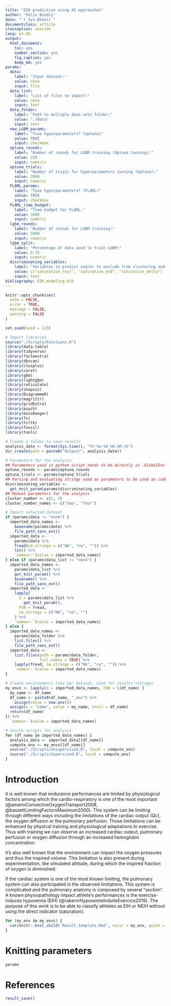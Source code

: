 ```yaml
---
title: "EIH prediction using AI approaches"
author: "Félix Boudry"
date: "`r Sys.Date()`"
documentclass: article
classoption: oneside
lang: en-US
output:
  html_document:
    toc: yes
    number_section: yes
    fig_caption: yes
    keep_md: yes
params:
  data:
    label: "Input dataset:"
    value: none
    input: file
  data_list:
    label: "List of files to import:"
    value: none
    input: text
  data_folder:
    label: "Path to multiple data sets folder:"
    value: "./Data"
    input: text
  new_LGBM_params:
    label: "Tune hyperparameters? (optuna)"
    value: TRUE
    input: checkbox
  optuna_rounds:
    label: "Number of rounds for LGBM training (Optuna tunning):"
    value: 150
    input: numeric
  optuna_trials:
    label: "Number of trials for hyperparameters tunning (Optuna):"
    value: 2000
    input: numeric
  FLAML_params:
    label: "Tune hyperparameters? (FLAML)"
    value: TRUE
    input: checkbox
  FLAML_time_budget:
    label: "Time budget for FLAML."
    value: 3600
    input: numeric
  lgbm_rounds:
    label: "Number of rounds for LGBM training:"
    value: 5000
    input: numeric
  lgbm_split:
    label: "Percentage of data used to train LGBM:"
    value: 0.75
    input: numeric
  discriminating_variables:
    label: "Variables to predict and/or to exclude from clustering and training:"
    value: c("saturation_rest", "saturation_end", "saturation_delta")
    input: text
bibliography: EIH_modeling.bib
---
```


```r
knitr::opts_chunk$set(
  echo = FALSE,
  error = TRUE,
  message = FALSE,
  warning = FALSE
)

set.seed(seed = 123)

# Import libraries
source("./Scripts/Functions.R")
library(data.table)
library(tidyverse)
library(factoextra)
library(dbscan)
library(clusplus)
library(caret)
library(gbm)
library(lightgbm)
library(reticulate)
library(shapviz)
library(DiagrammeR)
library(magrittr)
library(gridExtra)
library(psych)
library(missRanger)
library(fs)
library(tcltk)
library(fossil)
library(tools)

# Create a folder to save results
analysis_date <- format(Sys.time(), "%Y-%m-%d_%H.%M.%S")
dir_create(path = paste0("Output/", analysis_date))

# Parameters for the analysis
## Parameters used in python script needs to be directly in .GlobalEnv
optuna_rounds <- params$optuna_rounds
optuna_trials <- params$optuna_trials
## Parsing and evaluating strings used as parameters to be used as code
discriminating_variables <-
  get_knit_param(params$discriminating_variables)
## Manual parameters for the analysis
cluster_number <- c(2, 4)
cluster_number_names <- c("two", "four")
```

```r
# Import selected dataset
if (params$data != "none") {
  imported_data_names <-
    basename(params$data) %>%
    file_path_sans_ext()
  imported_data <-
    params$data %>%
    fread(na.strings = c("NA", "na", "")) %>%
    lst() %>%
    `names<-`(value = imported_data_names)
} else if (params$data_list != "none") {
  imported_data_names <-
    params$data_list %>%
    get_knit_param() %>% 
    basename() %>%
    file_path_sans_ext()
  imported_data <-
    lapply(
      X = params$data_list %>%
        get_knit_param(),
      FUN = fread,
      na.strings = c("NA", "na", "")
    ) %>%
    `names<-`(value = imported_data_names)
} else {
  imported_data_names <-
    params$data_folder %>%
    list.files() %>%
    file_path_sans_ext()
  imported_data <-
    list.files(path = params$data_folder,
               full.names = TRUE) %>%
    lapply(fread, na.strings = c("NA", "na", "")) %>%
    `names<-`(value = imported_data_names)
}

# Create environments (one per dataset, used for results storage)
my_envs <- lapply(X = imported_data_names, FUN = \(df_name) {
  my_name <- df_name
  df_name <- paste0(df_name, "_env") %>%
    assign(value = new.env())
  assign(x = "name", value = my_name, envir = df_name)
  return(df_name)
}) %>%
  `names<-`(value = imported_data_names)

# Source scripts for analysis
for (df_name in imported_data_names) {
  analysis_data <- imported_data[[df_name]]
  compute_env <- my_envs[[df_name]]
  source("./Scripts/Unsupervised.R", local = compute_env)
  source("./Scripts/Supervised.R", local = compute_env)
}
```

# Introduction

It is well known that endurance performances are limited by physiological
factors among which the cardio-respiratory is one of the most important
(@amannConvectiveOxygenTransport2008, @bassettLimitingFactorsMaximum2000). This
system can be limiting through different ways including the limitations of the
cardiac output (Qc), the oxygen diffusion or the pulmonary perfusion. Those
limitations can be enhanced by physical training and physiological adaptations
to exercise. Thus with training we can observe an increased cardiac output,
pulmonary perfusion or oxygen diffusion through an increased hemoglobin
concentration.

It's also well known that the environment can impact the oxygen pressures and
thus the inspired volume. This limitation is also present during
experimentation, like simulated altitude, during which the inspired fraction of
oxygen is diminished.

If the cardiac system is one of the most known limiting, the pulmonary system
can also participated in the observed limitations. This system is complicated
and the pulmonary anatomy is composed by several "section". A known
physiopathology impact athlete's performances is the exercise-induces hypoxemia
(EIH) (@raberinHypoxemieInduiteExercice2019). The purpose of this work is to be
able to classify athletes as EIH or NEIH without using the direct indicator
(saturation).

```r
for (my_env in my_envs) {
  cat(knitr::knit_child('Result_template.Rmd', envir = my_env, quiet = TRUE))
}
```

# Knitting parameters
```r
params
```

# References

<div id="refs"></div>

```r
result_save()
```
